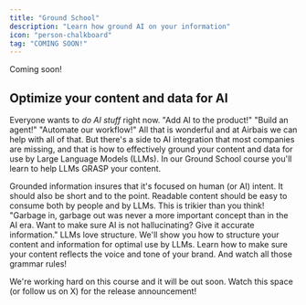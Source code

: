 ```yaml
---
title: "Ground School"
description: "Learn how ground AI on your information"
icon: "person-chalkboard"
tag: "COMING SOON!"
---
```

<Note>Coming soon!</Note>
## Optimize your content and data for AI

Everyone wants to _do AI stuff_ right now. "Add AI to the product!" "Build an agent!" "Automate our workflow!" All that is wonderful and at Airbais we can help with all of that. But there's a side to AI integration that most companies are missing, and that is how to effectively ground your content and data for use by Large Language Models (LLMs). In our Ground School course you'll learn to help LLMs GRASP your content.

<CardGroup cols={1}>
  <Card title="Grounded" horizontal icon="G">
    Grounded information insures that it's focused on human (or AI) intent. It
    should also be short and to the point.
  </Card>
  <Card title="Readable" horizontal icon="R">
    Readable content should be easy to consume both by people and by LLMs. This
    is trikier than you think!
  </Card>
  <Card title="Accurate" horizontal icon="A">
    "Garbage in, garbage out was never a more important concept than in the AI
    era. Want to make sure AI is not hallucinating? Give it accurate
    information."
  </Card>
  <Card title="Structured" horizontal icon="S">
    LLMs love structure. We'll show you how to structure your content and
    information for optimal use by LLMs.
  </Card>
  <Card title="Polished" horizontal icon="P">
    Learn how to make sure your content reflects the voice and tone of your
    brand. And watch all those grammar rules!
  </Card>
</CardGroup>

We're working hard on this course and it will be out soon. Watch this space (or follow us on X) for the release announcement!
